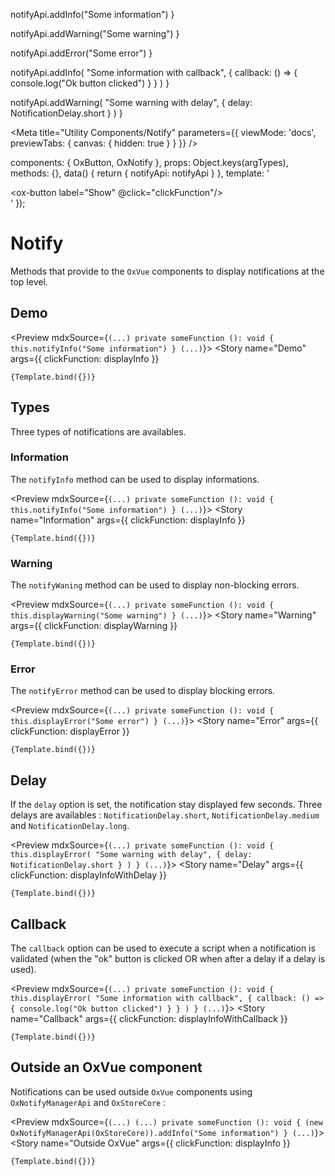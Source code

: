 

  notifyApi.addInfo("Some information")
}

  notifyApi.addWarning("Some warning")
}

  notifyApi.addError("Some error")
}

  notifyApi.addInfo(
    "Some information with callback",
    {
      callback: () => {
        console.log("Ok button clicked")
      }
    }
  )
}

  notifyApi.addWarning(
    "Some warning with delay",
    {
      delay: NotificationDelay.short
    }
  )
}

<Meta
  title="Utility Components/Notify"
  parameters={{
    viewMode: 'docs',
    previewTabs: {
      canvas: { hidden: true }
    }
  }}
/>

  components: { OxButton, OxNotify },
  props: Object.keys(argTypes),
  methods: {},
  data() {
    return {
      notifyApi: notifyApi
    }
  },
  template: '<div><ox-button label="Show" @click="clickFunction"/><ox-notify :notification-manager="notifyApi"/></div>'
});


# Notify

Methods that provide to the `OxVue` components to display notifications at the top level.

## Demo

<Preview mdxSource={`
  (...)
  private someFunction (): void {
      this.notifyInfo("Some information")
  }
  (...)
`}>
  <Story name="Demo" args={{ clickFunction: displayInfo }}
  >
    {Template.bind({})}
  </Story>
</Preview>

## Types
Three types of notifications are availables.

### Information
The `notifyInfo` method can be used to display informations.

<Preview mdxSource={`
  (...)
  private someFunction (): void {
      this.notifyInfo("Some information")
  }
  (...)
`}>
  <Story name="Information" args={{ clickFunction: displayInfo }}
  >
    {Template.bind({})}
  </Story>
</Preview>

### Warning
The `notifyWaning` method can be used to display non-blocking errors.

<Preview mdxSource={`
  (...)
  private someFunction (): void {
      this.displayWarning("Some warning")
  }
  (...)
`}>
  <Story name="Warning" args={{ clickFunction: displayWarning }}
  >
    {Template.bind({})}
  </Story>
</Preview>

### Error
The `notifyError` method can be used to display blocking errors.

<Preview mdxSource={`
  (...)
  private someFunction (): void {
      this.displayError("Some error")
  }
  (...)
`}>
  <Story name="Error" args={{ clickFunction: displayError }}
  >
    {Template.bind({})}
  </Story>
</Preview>

## Delay
If the `delay` option is set, the notification stay displayed few seconds. Three delays are availables : `NotificationDelay.short`, `NotificationDelay.medium` and `NotificationDelay.long`.

<Preview mdxSource={`
  (...)
  private someFunction (): void {
      this.displayError(
          "Some warning with delay",
          {
              delay: NotificationDelay.short
          }
      )
  }
  (...)
`}>
  <Story name="Delay" args={{ clickFunction: displayInfoWithDelay }}
  >
    {Template.bind({})}
  </Story>
</Preview>

## Callback
The `callback` option can be used to execute a script when a notification is validated (when the "ok" button is clicked OR when after a delay if a delay is used).

<Preview mdxSource={`
  (...)
  private someFunction (): void {
      this.displayError(
        "Some information with callback",
        {
            callback: () => {
                console.log("Ok button clicked")
            }
        }
      )
  }
  (...)
`}>
  <Story name="Callback" args={{ clickFunction: displayInfoWithCallback }}
  >
    {Template.bind({})}
  </Story>
</Preview>

## Outside an OxVue component
Notifications can be used outside `OxVue` components using `OxNotifyManagerApi` and `OxStoreCore` :

<Preview mdxSource={`
  (...)
  (...)
  private someFunction (): void {
      (new OxNotifyManagerApi(OxStoreCore)).addInfo("Some information")
  }
  (...)
`}>
  <Story name="Outside OxVue" args={{ clickFunction: displayInfo }}
  >
    {Template.bind({})}
  </Story>
</Preview>
